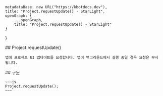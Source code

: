 
    metadataBase: new URL("https://kbotdocs.dev"),
    title: "Project.requestUpdate() - StarLight",
    openGraph: {
        ...openGraph,
        title: "Project.requestUpdate() - StarLight"
    }
}

<Section>
    ## Project.requestUpdate()

    앱에 프로젝트 UI 업데이트를 요청합니다. 앱이 백그라운드에서 실행 중일 경우 요청은 무시됩니다.
</Section>
<Section>
    ## 구문

    ~~~js
    Project.requestUpdate();
    ~~~
</Section>